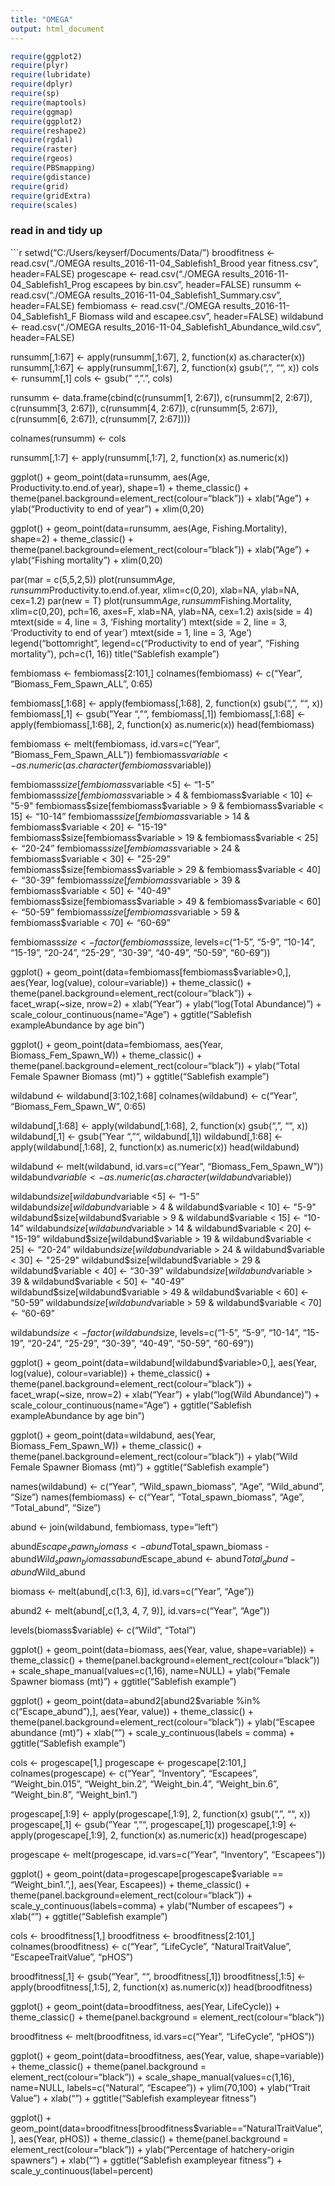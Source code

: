 ```yaml
---
title: "OMEGA"
output: html_document
---
```


```r
require(ggplot2)
require(plyr)
require(lubridate)
require(dplyr)
require(sp)
require(maptools)
require(ggmap)
require(ggplot2)
require(reshape2)
require(rgdal)
require(raster)
require(rgeos)
require(PBSmapping)
require(gdistance)
require(grid)
require(gridExtra)
require(scales)
```

### read in and tidy up
```r
setwd("C:/Users/keyserf/Documents/Data/")
broodfitness <- read.csv("./OMEGA results_2016-11-04_Sablefish1_Brood year fitness.csv", header=FALSE)
progescape <- read.csv("./OMEGA results_2016-11-04_Sablefish1_Prog escapees by bin.csv", header=FALSE)
runsumm <- read.csv("./OMEGA results_2016-11-04_Sablefish1_Summary.csv", header=FALSE)
fembiomass <- read.csv("./OMEGA results_2016-11-04_Sablefish1_F Biomass wild and escapee.csv", header=FALSE)
wildabund <- read.csv("./OMEGA results_2016-11-04_Sablefish1_Abundance_wild.csv", header=FALSE)

runsumm[,1:67] <- apply(runsumm[,1:67], 2, function(x) as.character(x))
runsumm[,1:67] <- apply(runsumm[,1:67], 2, function(x) gsub(",", "", x))
cols <- runsumm[,1]
cols <- gsub(" ", ".", cols)

runsumm <- data.frame(cbind(c(runsumm[1, 2:67]), 
                      c(runsumm[2, 2:67]),
                      c(runsumm[3, 2:67]),
                      c(runsumm[4, 2:67]),
                      c(runsumm[5, 2:67]),
                      c(runsumm[6, 2:67]),
                      c(runsumm[7, 2:67])))

colnames(runsumm) <- cols

runsumm[,1:7] <- apply(runsumm[,1:7], 2, function(x) as.numeric(x))

ggplot() + geom_point(data=runsumm, aes(Age, Productivity.to.end.of.year), shape=1) +
  theme_classic() +
  theme(panel.background=element_rect(colour="black")) +
  xlab("Age") + 
  ylab("Productivity to end of year") +
  xlim(0,20) 

ggplot() + geom_point(data=runsumm, aes(Age, Fishing.Mortality), shape=2) +
  theme_classic() +
  theme(panel.background=element_rect(colour="black")) +
  xlab("Age") + 
  ylab("Fishing mortality") +
  xlim(0,20) 

par(mar = c(5,5,2,5))
plot(runsumm$Age, runsumm$Productivity.to.end.of.year, xlim=c(0,20), xlab=NA, ylab=NA, cex=1.2)
par(new = T)
plot(runsumm$Age, runsumm$Fishing.Mortality, xlim=c(0,20), pch=16, axes=F, xlab=NA, ylab=NA, cex=1.2)
axis(side = 4)
mtext(side = 4, line = 3, 'Fishing mortality')
mtext(side = 2, line = 3, 'Productivity to end of year')
mtext(side = 1, line = 3, 'Age')
legend("bottomright",
       legend=c("Productivity to end of year", "Fishing mortality"),
       pch=c(1, 16))
title("Sablefish example")



fembiomass <- fembiomass[2:101,]
colnames(fembiomass) <- c("Year", "Biomass_Fem_Spawn_ALL", 0:65)

fembiomass[,1:68] <- apply(fembiomass[,1:68], 2, function(x) gsub(",", "", x))
fembiomass[,1] <- gsub("Year ", "", fembiomass[,1])
fembiomass[,1:68] <- apply(fembiomass[,1:68], 2, function(x) as.numeric(x))
head(fembiomass)

fembiomass <- melt(fembiomass, id.vars=c("Year", "Biomass_Fem_Spawn_ALL"))
fembiomass$variable <- as.numeric(as.character(fembiomass$variable))

fembiomass$size[fembiomass$variable <5] <- "1-5"
fembiomass$size[fembiomass$variable > 4 & fembiomass$variable < 10] <- "5-9"
fembiomass$size[fembiomass$variable > 9 & fembiomass$variable < 15] <- "10-14"
fembiomass$size[fembiomass$variable > 14 & fembiomass$variable < 20] <- "15-19"
fembiomass$size[fembiomass$variable > 19 & fembiomass$variable < 25] <- "20-24"
fembiomass$size[fembiomass$variable > 24 & fembiomass$variable < 30] <- "25-29"
fembiomass$size[fembiomass$variable > 29 & fembiomass$variable < 40] <- "30-39"
fembiomass$size[fembiomass$variable > 39 & fembiomass$variable < 50] <- "40-49"
fembiomass$size[fembiomass$variable > 49 & fembiomass$variable < 60] <- "50-59"
fembiomass$size[fembiomass$variable > 59 & fembiomass$variable < 70] <- "60-69"

fembiomass$size <- factor(fembiomass$size, levels=c("1-5", "5-9", "10-14", "15-19", "20-24", "25-29", "30-39", "40-49", "50-59", "60-69"))

ggplot() + geom_point(data=fembiomass[fembiomass$variable>0,], aes(Year, log(value), colour=variable)) +
  theme_classic() +
  theme(panel.background=element_rect(colour="black")) +
  facet_wrap(~size, nrow=2) +
  xlab("Year") +
  ylab("log(Total Abundance)") +
  scale_colour_continuous(name="Age") +
  ggtitle("Sablefish example\nTotal Abundance by age bin")

ggplot() + geom_point(data=fembiomass, aes(Year, Biomass_Fem_Spawn_W)) +
  theme_classic() +
  theme(panel.background=element_rect(colour="black")) +
  ylab("Total Female Spawner Biomass (mt)") +
  ggtitle("Sablefish example")


wildabund <- wildabund[3:102,1:68]
colnames(wildabund) <- c("Year", "Biomass_Fem_Spawn_W", 0:65)

wildabund[,1:68] <- apply(wildabund[,1:68], 2, function(x) gsub(",", "", x))
wildabund[,1] <- gsub("Year ", "", wildabund[,1])
wildabund[,1:68] <- apply(wildabund[,1:68], 2, function(x) as.numeric(x))
head(wildabund)

wildabund <- melt(wildabund, id.vars=c("Year", "Biomass_Fem_Spawn_W"))
wildabund$variable <- as.numeric(as.character(wildabund$variable))

wildabund$size[wildabund$variable <5] <- "1-5"
wildabund$size[wildabund$variable > 4 & wildabund$variable < 10] <- "5-9"
wildabund$size[wildabund$variable > 9 & wildabund$variable < 15] <- "10-14"
wildabund$size[wildabund$variable > 14 & wildabund$variable < 20] <- "15-19"
wildabund$size[wildabund$variable > 19 & wildabund$variable < 25] <- "20-24"
wildabund$size[wildabund$variable > 24 & wildabund$variable < 30] <- "25-29"
wildabund$size[wildabund$variable > 29 & wildabund$variable < 40] <- "30-39"
wildabund$size[wildabund$variable > 39 & wildabund$variable < 50] <- "40-49"
wildabund$size[wildabund$variable > 49 & wildabund$variable < 60] <- "50-59"
wildabund$size[wildabund$variable > 59 & wildabund$variable < 70] <- "60-69"

wildabund$size <- factor(wildabund$size, levels=c("1-5", "5-9", "10-14", "15-19", "20-24", "25-29", "30-39", "40-49", "50-59", "60-69"))

ggplot() + geom_point(data=wildabund[wildabund$variable>0,], aes(Year, log(value), colour=variable)) +
  theme_classic() +
  theme(panel.background=element_rect(colour="black")) +
  facet_wrap(~size, nrow=2) +
  xlab("Year") +
  ylab("log(Wild Abundance)") +
  scale_colour_continuous(name="Age") +
  ggtitle("Sablefish example\nWild Abundance by age bin")

ggplot() + geom_point(data=wildabund, aes(Year, Biomass_Fem_Spawn_W)) +
  theme_classic() +
  theme(panel.background=element_rect(colour="black")) +
  ylab("Wild Female Spawner Biomass (mt)") +
  ggtitle("Sablefish example")


names(wildabund) <- c("Year", "Wild_spawn_biomass", "Age", "Wild_abund", "Size")
names(fembiomass) <- c("Year", "Total_spawn_biomass", "Age", "Total_abund", "Size")

abund <- join(wildabund, fembiomass, type="left")

abund$Escape_spawn_biomass <- abund$Total_spawn_biomass - abund$Wild_spawn_biomass
abund$Escape_abund <- abund$Total_abund - abund$Wild_abund

biomass <- melt(abund[,c(1:3, 6)], id.vars=c("Year", "Age"))

abund2 <- melt(abund[,c(1,3, 4, 7, 9)], id.vars=c("Year", "Age"))

levels(biomass$variable) <- c("Wild", "Total") 

ggplot() + geom_point(data=biomass, aes(Year, value, shape=variable)) +
  theme_classic() +
  theme(panel.background=element_rect(colour="black")) +
  scale_shape_manual(values=c(1,16), name=NULL) +
  ylab("Female Spawner biomass (mt)") +
  ggtitle("Sablefish example")

ggplot() + geom_point(data=abund2[abund2$variable %in% c("Escape_abund"),], aes(Year, value)) +
  theme_classic() +
  theme(panel.background=element_rect(colour="black")) +
  ylab("Escapee abundance (mt)\n") + 
  xlab("\nYear") +
  scale_y_continuous(labels = comma) +
  ggtitle("Sablefish example")
  


cols <- progescape[1,]
progescape <- progescape[2:101,]
colnames(progescape) <- c("Year", "Inventory", "Escapees", "Weight_bin.015", "Weight_bin.2", "Weight_bin.4", "Weight_bin.6", "Weight_bin.8", "Weight_bin1.")

progescape[,1:9] <- apply(progescape[,1:9], 2, function(x) gsub(",", "", x))
progescape[,1] <- gsub("Year ", "", progescape[,1])
progescape[,1:9] <- apply(progescape[,1:9], 2, function(x) as.numeric(x))
head(progescape)

progescape <- melt(progescape, id.vars=c("Year", "Inventory", "Escapees"))

ggplot() + geom_point(data=progescape[progescape$variable == "Weight_bin1.",], aes(Year, Escapees)) +
  theme_classic() + 
  theme(panel.background=element_rect(colour="black")) +
  scale_y_continuous(labels=comma) +
  ylab("Number of escapees\n") +
  xlab("\nYear") +
  ggtitle("Sablefish example")



cols <- broodfitness[1,]
broodfitness <- broodfitness[2:101,]
colnames(broodfitness) <- c("Year", "LifeCycle", "NaturalTraitValue", "EscapeeTraitValue", "pHOS")

broodfitness[,1] <- gsub("Year ", "", broodfitness[,1])
broodfitness[,1:5] <- apply(broodfitness[,1:5], 2, function(x) as.numeric(x))
head(broodfitness)

ggplot() + geom_point(data=broodfitness, aes(Year, LifeCycle)) +
  theme_classic() + 
  theme(panel.background = element_rect(colour="black"))

broodfitness <- melt(broodfitness, id.vars=c("Year", "LifeCycle", "pHOS"))

ggplot() + geom_point(data=broodfitness, aes(Year, value, shape=variable)) +
  theme_classic() + 
  theme(panel.background = element_rect(colour="black")) +
  scale_shape_manual(values=c(1,16), name=NULL, labels=c("Natural", "Escapee")) +
  ylim(70,100) +
  ylab("Trait Value\n") +
  xlab("\nYear") +
  ggtitle("Sablefish example\nBrood year fitness")


ggplot() + geom_point(data=broodfitness[broodfitness$variable=="NaturalTraitValue",], aes(Year, pHOS)) +
  theme_classic() + 
  theme(panel.background = element_rect(colour="black")) +
  ylab("Percentage of hatchery-origin spawners\n") +
  xlab("\nYear") +
  ggtitle("Sablefish example\nBrood year fitness") +
  scale_y_continuous(label=percent)

